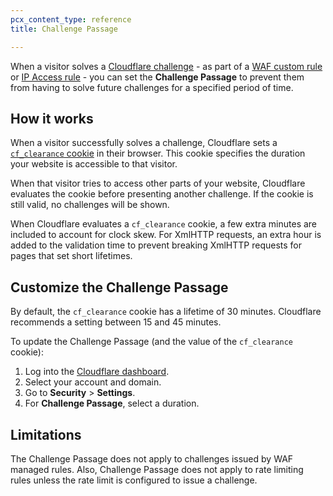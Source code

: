 ```yaml
---
pcx_content_type: reference
title: Challenge Passage

---
```


When a visitor solves a [Cloudflare challenge](/waf/reference/cloudflare-challenges/) - as part of a [WAF custom rule](/waf/custom-rules/) or [IP Access rule](/waf/tools/ip-access-rules/) - you can set the **Challenge Passage** to prevent them from having to solve future challenges for a specified period of time.

## How it works

When a visitor successfully solves a challenge, Cloudflare sets a [`cf_clearance` cookie](/fundamentals/reference/policies-compliances/cloudflare-cookies/#additional-cookies-used-by-the-challenge-platform) in their browser. This cookie specifies the duration your website is accessible to that visitor.

When that visitor tries to access other parts of your website, Cloudflare evaluates the cookie before presenting another challenge. If the cookie is still valid, no challenges will be shown.

When Cloudflare evaluates a `cf_clearance` cookie, a few extra minutes are included to account for clock skew. For XmlHTTP requests, an extra hour is added to the validation time to prevent breaking XmlHTTP requests for pages that set short lifetimes.

## Customize the Challenge Passage

By default, the `cf_clearance` cookie has a lifetime of 30 minutes. Cloudflare recommends a setting between 15 and 45 minutes.

To update the Challenge Passage (and the value of the `cf_clearance` cookie):

1. Log into the [Cloudflare dashboard](https://dash.cloudflare.com).
2. Select your account and domain.
3. Go to **Security** > **Settings**.
4. For **Challenge Passage**, select a duration.

## Limitations

The Challenge Passage does not apply to challenges issued by WAF managed rules. Also, Challenge Passage does not apply to rate limiting rules unless the rate limit is configured to issue a challenge.
